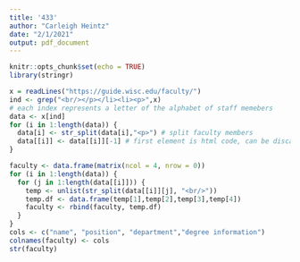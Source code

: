 ```yaml
---
title: '433'
author: "Carleigh Heintz"
date: "2/1/2021"
output: pdf_document
---
```


```r
knitr::opts_chunk$set(echo = TRUE)
library(stringr)
```


```r
x = readLines("https://guide.wisc.edu/faculty/")
ind <- grep("<br/></p></li><li><p>",x)
# each index represents a letter of the alphabet of staff memebers
data <- x[ind]
for (i in 1:length(data)) {
  data[i] <- str_split(data[i],"<p>") # split faculty members
  data[[i]] <- data[[i]][-1] # first element is html code, can be discarded
}
```

```r
faculty <- data.frame(matrix(ncol = 4, nrow = 0))
for (i in 1:length(data)) {
  for (j in 1:length(data[[i]])) {
    temp <- unlist(str_split(data[[i]][j], "<br/>"))
    temp.df <- data.frame(temp[1],temp[2],temp[3],temp[4])
    faculty <- rbind(faculty, temp.df)
  }
}
cols <- c("name", "position", "department","degree information")
colnames(faculty) <- cols
str(faculty)
```

